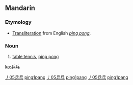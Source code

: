 ==Mandarin==
{{zh-hanzi|[[乒]][[乓]]}}

===Etymology===
* [[transliteration|Transliteration]] from English ''[[ping pong]]''.

===Noun===
{{cmn-noun|ts|pin=pīngpang|pint=ping1pang|rs=丿05}}

# [[table tennis]], [[ping pong]]

[[Category:zh-tw:Games|丿05乒乓]]
[[Category:zh-cn:Games|ping1pang]]
[[Category:zh-tw:Sports|丿05乒乓]]
[[Category:zh-cn:Sports|ping1pang]]
[[Category:zh-tw:English derivations|丿05乒乓]]
[[Category:zh-cn:English derivations|ping1pang]]

[[ko:乒乓]]